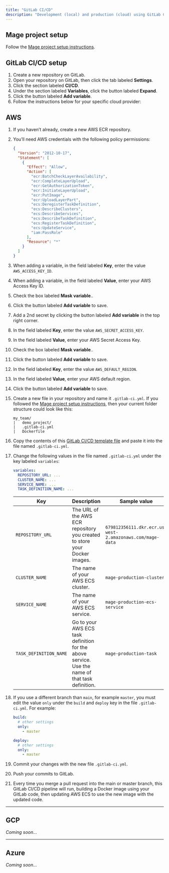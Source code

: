 ```yaml
---
title: "GitLab CI/CD"
description: "Development (local) and production (cloud) using GitLab CI/CD."
---
```


## Mage project setup

Follow the [Mage project setup instructions](/production/ci-cd/local-cloud/repository-setup).

## GitLab CI/CD setup

1. Create a new repository on GitLab.
1. Open your repository on GitLab, then click the tab labeled **Settings**.
1. Click the section labeled **CI/CD**.
1. Under the section labeled **Variables**, click the button labeled **Expand**.
1. Click the button labeled **Add variable**.
1. Follow the instructions below for your specific cloud provider:

## AWS

1. If you haven’t already, create a new AWS ECR repository.
1. You’ll need AWS credentials with the following policy permissions:

    ```json
    {
      "Version": "2012-10-17",
      "Statement": [
        {
          "Effect": "Allow",
          "Action": [
            "ecr:BatchCheckLayerAvailability",
            "ecr:CompleteLayerUpload",
            "ecr:GetAuthorizationToken",
            "ecr:InitiateLayerUpload",
            "ecr:PutImage",
            "ecr:UploadLayerPart",
            "ecs:DeregisterTaskDefinition",
            "ecs:DescribeClusters",
            "ecs:DescribeServices",
            "ecs:DescribeTaskDefinition",
            "ecs:RegisterTaskDefinition",
            "ecs:UpdateService",
            "iam:PassRole"
          ],
          "Resource": "*"
        }
      ]
    }
    ```

1. When adding a variable, in the field labeled **Key**, enter the value `AWS_ACCESS_KEY_ID`.
1. When adding a variable, in the field labeled **Value**, enter your AWS Access Key ID.
1. Check the box labeled **Mask variable**..
1. Click the button labeled **Add variable** to save.
1. Add a 2nd secret by clicking the button labeled **Add variable** in
   the top right corner.
1. In the field labeled **Key**, enter the value `AWS_SECRET_ACCESS_KEY`.
1. In the field labeled **Value**, enter your AWS Secret Access Key.
1. Check the box labeled **Mask variable**..
1. Click the button labeled **Add variable** to save.
1. In the field labeled **Key**, enter the value `AWS_DEFAULT_REGION`.
1. In the field labeled **Value**, enter your AWS default region.
1. Click the button labeled **Add variable** to save.
1. Create a new file in your repository and name it `.gitlab-ci.yml`.
   If you followed the [Mage project setup instructions](/production/ci-cd/local-cloud/repository-setup),
   then your current folder structure could look like this:

    ```
    my_team/
    |   demo_project/
    |   .gitlab-ci.yml
    |   Dockerfile
    ```

1. Copy the contents of this [GitLab CI/CD template file](https://github.com/mage-ai/mage-ai/blob/master/templates/gitlab_cicd/aws.gitlab-ci.yml)
   and paste it into the file named `.gitlab-ci.yml`.
1. Change the following values in the file named `.gitlab-ci.yml` under the key labeled `variables`:

    ```yaml
    variables:
      REPOSITORY_URL: ...
      CLUSTER_NAME: ...
      SERVICE_NAME: ...
      TASK_DEFINITION_NAME: ...
    ```

    | Key                   | Description                                                                                                                                                                                                                                                                        | Sample value                         |
    | --------------------- | ---------------------------------------------------------------------------------------------------------------------------------------------------------------------------------------------------------------------------------------------------------------------------------- | ------------------------------------ |
    | `REPOSITORY_URL`      | The URL of the AWS ECR repository you created to store your Docker images. | `679812356111.dkr.ecr.us-west-2.amazonaws.com/mage-data` |
    | `CLUSTER_NAME`         | The name of your AWS ECS cluster. | `mage-production-cluster` |
    | `SERVICE_NAME`         | The name of your AWS ECS service. | `mage-production-ecs-service` |
    | `TASK_DEFINITION_NAME` | Go to your AWS ECS task definition for the above service. Use the name of that task definition. | `mage-production-task` |

1. If you use a different branch than `main`, for example `master`,
    you must edit the value `only` under the `build` and `deploy` key in the file `.gitlab-ci.yml`.
    For example:

    ```yaml
    build:
      # other settings
      only:
        - master

    deploy:
      # other settings
      only:
        - master
    ```

1. Commit your changes with the new file `.gitlab-ci.yml`.
1. Push your commits to GitLab.
1. Every time you merge a pull request into the main or master branch, this GitLab
   CI/CD pipeline will run, building a Docker image using your GitLab code, then
   updating AWS ECS to use the new image with the updated code.

---

## GCP

_Coming soon..._

---

## Azure

_Coming soon..._
